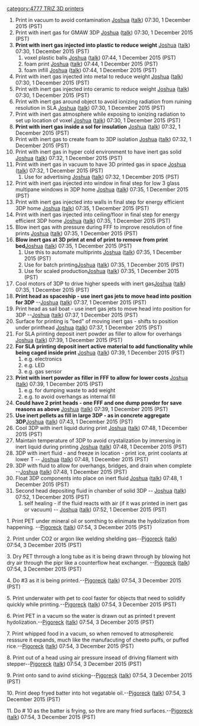 {{777}} [[category:4777 TRIZ 3D printers]]
{{TRIZ-3D}}


# Print in vacuum to avoid contamination [[User:J.M.Pearce|Joshua]] ([[User talk:J.M.Pearce|talk]]) 07:30, 1 December 2015 (PST)
# Print with inert gas for GMAW 3DP [[User:J.M.Pearce|Joshua]] ([[User talk:J.M.Pearce|talk]]) 07:30, 1 December 2015 (PST)
# '''Print with inert gas injected into plastic to reduce weight''' [[User:J.M.Pearce|Joshua]] ([[User talk:J.M.Pearce|talk]]) 07:30, 1 December 2015 (PST)
## voxel plastic balls [[User:J.M.Pearce|Joshua]] ([[User talk:J.M.Pearce|talk]]) 07:44, 1 December 2015 (PST)
## foam print [[User:J.M.Pearce|Joshua]] ([[User talk:J.M.Pearce|talk]]) 07:44, 1 December 2015 (PST)
## foam infill [[User:J.M.Pearce|Joshua]] ([[User talk:J.M.Pearce|talk]]) 07:44, 1 December 2015 (PST)
# Print with inert gas injected into metal to reduce weight [[User:J.M.Pearce|Joshua]] ([[User talk:J.M.Pearce|talk]]) 07:30, 1 December 2015 (PST)
# Print with inert gas injected into ceramic to reduce weight [[User:J.M.Pearce|Joshua]] ([[User talk:J.M.Pearce|talk]]) 07:30, 1 December 2015 (PST)
# Print with inert gas around object to avoid ionizing radiation from ruining resolution in SLA [[User:J.M.Pearce|Joshua]] ([[User talk:J.M.Pearce|talk]]) 07:30, 1 December 2015 (PST)
# Print with inert gas atmosphere while exposing to ionizing radiation to set up location of voxel [[User:J.M.Pearce|Joshua]] ([[User talk:J.M.Pearce|talk]]) 07:30, 1 December 2015 (PST)
# '''Print with inert gas inside a sol for insulation''' [[User:J.M.Pearce|Joshua]] ([[User talk:J.M.Pearce|talk]]) 07:32, 1 December 2015 (PST)
# Print with inert gas to create foam to 3DP isolation [[User:J.M.Pearce|Joshua]] ([[User talk:J.M.Pearce|talk]]) 07:32, 1 December 2015 (PST)
# Print with inert gas in hyper cold environment to have inert gas solid [[User:J.M.Pearce|Joshua]] ([[User talk:J.M.Pearce|talk]]) 07:32, 1 December 2015 (PST)
# Print with inert gas in vacuum to have 3D printed gas in space [[User:J.M.Pearce|Joshua]] ([[User talk:J.M.Pearce|talk]]) 07:32, 1 December 2015 (PST)
## Use for advertising [[User:J.M.Pearce|Joshua]] ([[User talk:J.M.Pearce|talk]]) 07:32, 1 December 2015 (PST)
# Print with inert gas injected into window in final step for low 3 glass multipane windows in 3DP home [[User:J.M.Pearce|Joshua]] ([[User talk:J.M.Pearce|talk]]) 07:35, 1 December 2015 (PST)
# Print with inert gas injected into walls in final step for energy efficient 3DP home [[User:J.M.Pearce|Joshua]] ([[User talk:J.M.Pearce|talk]]) 07:35, 1 December 2015 (PST)
# Print with inert gas injected into ceiling/floor in final step for energy efficient 3DP home [[User:J.M.Pearce|Joshua]] ([[User talk:J.M.Pearce|talk]]) 07:35, 1 December 2015 (PST)
# Blow inert gas with pressure during FFF to improve resolution of fine prints [[User:J.M.Pearce|Joshua]] ([[User talk:J.M.Pearce|talk]]) 07:35, 1 December 2015 (PST)
# '''Blow inert gas at 3D print at end of print to remove from print bed'''[[User:J.M.Pearce|Joshua]] ([[User talk:J.M.Pearce|talk]]) 07:35, 1 December 2015 (PST)
## Use this to automate multiprints [[User:J.M.Pearce|Joshua]] ([[User talk:J.M.Pearce|talk]]) 07:35, 1 December 2015 (PST)
## Use for batch printing[[User:J.M.Pearce|Joshua]] ([[User talk:J.M.Pearce|talk]]) 07:35, 1 December 2015 (PST)
## Use for scaled production[[User:J.M.Pearce|Joshua]] ([[User talk:J.M.Pearce|talk]]) 07:35, 1 December 2015 (PST)
# Cool motors of 3DP  to drive higher speeds with inert gas[[User:J.M.Pearce|Joshua]] ([[User talk:J.M.Pearce|talk]]) 07:35, 1 December 2015 (PST)
# '''Print head as spaceship - use inert gas jets to move head into position for 3DP''' --[[User:J.M.Pearce|Joshua]] ([[User talk:J.M.Pearce|talk]]) 07:37, 1 December 2015 (PST)
# Print head as sail boat - use inert gas jets to move head into position for 3DP --[[User:J.M.Pearce|Joshua]] ([[User talk:J.M.Pearce|talk]]) 07:37, 1 December 2015 (PST)
# Surface for printing is "bed" of moving inert gas - shifts to position under printhead [[User:J.M.Pearce|Joshua]] ([[User talk:J.M.Pearce|talk]]) 07:37, 1 December 2015 (PST)
# For SLA printing deposit inert powder as filler to allow for overhangs [[User:J.M.Pearce|Joshua]] ([[User talk:J.M.Pearce|talk]]) 07:39, 1 December 2015 (PST)
# '''For SLA printing deposit inert active material to add functionality while being caged inside print''' [[User:J.M.Pearce|Joshua]] ([[User talk:J.M.Pearce|talk]]) 07:39, 1 December 2015 (PST)
## e.g. electronics
## e.g. LED
## e.g. gas sensor
# '''Print with inert powder as filler in FFF to allow for lower costs''' [[User:J.M.Pearce|Joshua]] ([[User talk:J.M.Pearce|talk]]) 07:39, 1 December 2015 (PST)
## e.g. for dumping waste to add weight
## e.g. to avoid overhangs as internal fill
# '''Could have 2 print heads - one FFF and one dump powder for save reasons as above''' [[User:J.M.Pearce|Joshua]] ([[User talk:J.M.Pearce|talk]]) 07:39, 1 December 2015 (PST)
# '''Use inert pellets as fill in large 3DP - as in concrete aggregate 3DP'''[[User:J.M.Pearce|Joshua]] ([[User talk:J.M.Pearce|talk]]) 07:43, 1 December 2015 (PST)
# Cool 3DP with inert liquid during print [[User:J.M.Pearce|Joshua]] ([[User talk:J.M.Pearce|talk]]) 07:48, 1 December 2015 (PST)
# Maintain temperature of 3DP to avoid crystalization by immersing in inert liquid during printing [[User:J.M.Pearce|Joshua]] ([[User talk:J.M.Pearce|talk]]) 07:48, 1 December 2015 (PST)
# 3DP with inert fluid - and freeze in location - print ice, print coolants at lower T -- [[User:J.M.Pearce|Joshua]] ([[User talk:J.M.Pearce|talk]]) 07:48, 1 December 2015 (PST)
# 3DP with fluid to allow for overhangs, bridges, and drain when complete --[[User:J.M.Pearce|Joshua]] ([[User talk:J.M.Pearce|talk]]) 07:48, 1 December 2015 (PST)
# Float 3DP components into place on inert fluid [[User:J.M.Pearce|Joshua]] ([[User talk:J.M.Pearce|talk]]) 07:48, 1 December 2015 (PST)
# Second head depositing fluid in chamber of solid 3DP -- [[User:J.M.Pearce|Joshua]] ([[User talk:J.M.Pearce|talk]]) 07:52, 1 December 2015 (PST)
## self healing - if the fluid reacts with air (if it was printed in inert gas or vacuum) -- [[User:J.M.Pearce|Joshua]] ([[User talk:J.M.Pearce|talk]]) 07:52, 1 December 2015 (PST)



1. Print PET under mineral oil or somthing to elinimate the hydolization from happening. --[[User:Pjgoreck|Pjgoreck]] ([[User talk:Pjgoreck|talk]]) 07:54, 3 December 2015 (PST)

2. Print under CO2 or argon like welding shelding gas--[[User:Pjgoreck|Pjgoreck]] ([[User talk:Pjgoreck|talk]]) 07:54, 3 December 2015 (PST)

3. Dry PET thrrough a long tube as it is being drawn through by blowing hot dry air through the pipr like a counterflow heat exchanger. --[[User:Pjgoreck|Pjgoreck]] ([[User talk:Pjgoreck|talk]]) 07:54, 3 December 2015 (PST)

4. Do #3 as it is being printed.--[[User:Pjgoreck|Pjgoreck]] ([[User talk:Pjgoreck|talk]]) 07:54, 3 December 2015 (PST)

5. Print underwater with pet to cool faster for objects that need to solidify quickly while printing.--[[User:Pjgoreck|Pjgoreck]] ([[User talk:Pjgoreck|talk]]) 07:54, 3 December 2015 (PST)

6. Print PET in a vacum so the water is drawn out as printed t prevent hydolization.--[[User:Pjgoreck|Pjgoreck]] ([[User talk:Pjgoreck|talk]]) 07:54, 3 December 2015 (PST)

7. Print whipped food in a vacum, so when removed to atmosphereic resssure it expands, much like the manufacuting of cheeto puffs, or puffed rice.--[[User:Pjgoreck|Pjgoreck]] ([[User talk:Pjgoreck|talk]]) 07:54, 3 December 2015 (PST)

8. Print out of a head using air pressure insead of driving filament with stepper--[[User:Pjgoreck|Pjgoreck]] ([[User talk:Pjgoreck|talk]]) 07:54, 3 December 2015 (PST)


9. Print onto sand to avind sticking--[[User:Pjgoreck|Pjgoreck]] ([[User talk:Pjgoreck|talk]]) 07:54, 3 December 2015 (PST)

10. Print deep fryed batter into hot vegatable oil.--[[User:Pjgoreck|Pjgoreck]] ([[User talk:Pjgoreck|talk]]) 07:54, 3 December 2015 (PST)

11. Do # 10 as the batter is frying, so thre are many fried surfaces.--[[User:Pjgoreck|Pjgoreck]] ([[User talk:Pjgoreck|talk]]) 07:54, 3 December 2015 (PST)